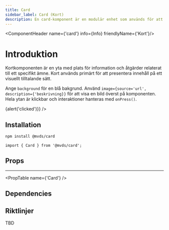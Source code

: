 ```yaml
---
title: Card
sidebar_label: Card (Kort)
description: En card-komponent är en modulär enhet som används för att presentera innehåll på ett strukturerat och visuellt tilltalande sätt.
---
```





<ComponentHeader name={'card'} info={Info} friendlyName={'Kort'}/>

# Introduktion

Kortkomponenten är en yta med plats för information och åtgärder relaterat till ett specifikt ämne. Kort används primärt för att presentera innehåll på ett visuellt tilltalande sätt. 

Ange `background` för en blå bakgrund. Använd `image={source='url', description={'beskrivning}}` för att visa en bild överst på komponenten.
Hela ytan är klickbar och interaktioner hanteras med `onPress()`.


<div
  style={{
    display: 'flex',
    flexWrap: 'wrap',
    boxSizing: 'border-box',
  }}
>
  <Card
    className={'cards-item'}
    title={'Midas guldkrona'}
    content={
      'Midas blev av vinguden Dionysos (i en annan version Silenus) erbjuden att få en fri önskan uppfylld efter att ha hjälpt honom. Midas önskade sig då att allt han vidrörde skulle förvandlas till guld.'
    }
    image={{ source: ImageUrl, description: 'Vulpes vulpes' }}
  />
  <Card
    className={'cards-item'}
    title={'Ett klickbart kort med bakgrund'}
    content={
      'Lorem ipsum dolor sit amet, consectetur adipiscing elit. Duis sollicitudin mi et turpis posuere, nec tempor nunc tincidunt. Sed quis ante quis nunc lacinia volutpat a in purus. Curabitur quis egestas mauris. Vestibulum non elit leo. '
    }
    background
    onPress={() => {alert('clicked')}}
  />
  <Card
    className={'cards-item'}
    title={'Lär dig om Flex'}
    content={
      'To vertically align individual flex items when working in the row direction, use the "align-self" property. When working with a "flex-direction" of "column", you can vertically align all items using the "justify-content" property (which works along the main axis)'
    }
  />
</div>

## Installation

```bash npm2yarn
npm install @mvds/card
```

```tsx
import { Card } from '@mvds/card';
```

## Props

---

<PropTable name={'Card'} />

## Dependencies

<ComponentFooter info={Info}/>


## Riktlinjer
TBD
